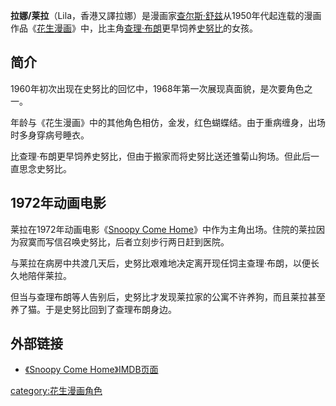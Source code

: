 {{NoteTA
|G1=ThePeanuts
}}
'''拉娜/莱拉'''（Lila，香港又譯拉娜）是漫画家[[查尔斯·舒兹|查尔斯·舒兹]]从1950年代起连载的漫画作品《[[花生漫画|花生漫画]]》中，比主角[[查理·布朗|查理·布朗]]更早饲养[[史努比|史努比]]的女孩。

== 简介 ==
1960年初次出现在史努比的回忆中，1968年第一次展现真面貌，是次要角色之一。

年龄与《花生漫画》中的其他角色相仿，金发，红色蝴蝶结。由于重病缠身，出场时多身穿病号睡衣。

比查理·布朗更早饲养史努比，但由于搬家而将史努比送还雏菊山狗场。但此后一直思念史努比。

== 1972年动画电影 ==
莱拉在1972年动画电影《[[Snoopy_Come_Home|Snoopy Come Home]]》中作为主角出场。住院的莱拉因为寂寞而写信召唤史努比，后者立刻步行两日赶到医院。

与莱拉在病房中共渡几天后，史努比艰难地决定离开现任饲主查理·布朗，以便长久地陪伴莱拉。

但当与查理布朗等人告别后，史努比才发现莱拉家的公寓不许养狗，而且莱拉甚至养了猫。于是史努比回到了查理布朗身边。

== 外部链接 ==
* [http://www.imdb.com/title/tt0069289/ 《Snoopy Come Home》IMDB页面] {{Wayback|url=http://www.imdb.com/title/tt0069289/ |date=20210505013335 }}

{{Snoopy}}
{{Fict-char-stub}}

[[category:花生漫画角色|category:花生漫画角色]]